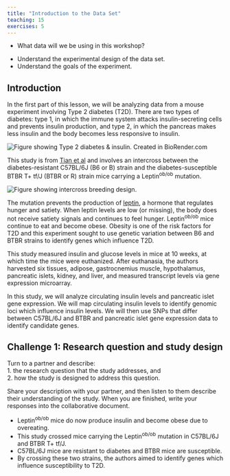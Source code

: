 ```yaml
---
title: "Introduction to the Data Set"
teaching: 15
exercises: 5
---
```


:::::::::::::::::::::::::::::::::::::: questions 

- What data will we be using in this workshop?

::::::::::::::::::::::::::::::::::::::::::::::::

::::::::::::::::::::::::::::::::::::: objectives

- Understand the experimental design of the data set.
- Understand the goals of the experiment. 

::::::::::::::::::::::::::::::::::::::::::::::::

## Introduction

In the first part of this lesson, we will be analyzing data from a mouse
experiment involving Type 2 diabetes (T2D). There are two types of diabetes:
type 1, in which the immune system attacks insulin-secreting cells and prevents
insulin production, and type 2, in which the pancreas makes less insulin and
the body becomes less responsive to insulin.

![Insulin resistance in Type 2 diabetes](fig/healthy-vs-T2D.png){alt="Figure showing Type 2 diabetes & insulin."}
Created in  BioRender.com

This study is from 
[Tian et al](https://www.ncbi.nlm.nih.gov/pmc/articles/PMC4649649/)
and involves an intercross between the diabetes-resistant C57BL/6J (B6 or B) 
strain and the diabetes-susceptible BTBR T+ tf/J (BTBR or R) strain mice 
carrying a Leptin^ob/ob^ mutation. 

![](fig/intercross.png){alt="Figure showing intercross breeding design."}

The <ob> mutation prevents the production of 
[leptin](https://en.wikipedia.org/wiki/Leptin), a hormone that 
regulates hunger and satiety. When leptin levels are low (or missing), the body 
does not receive satiety signals and continues to feel hunger. Leptin^ob/ob^ 
mice continue to eat and become obese. Obesity is one of the risk factors for 
T2D and this experiment sought to use genetic variation between B6 and BTBR
strains to identify genes which influence T2D. 

This study measured insulin and glucose levels in mice at 10 weeks, at which
time the mice were euthanized. After euthanasia, the authors harvested six
tissues, adipose, gastrocnemius muscle, hypothalamus, pancreatic islets, kidney,
and liver, and measured transcript levels via gene expression microarray.

In this study, we will analyze circulating insulin levels and pancreatic islet 
gene expression. We will map circulating insulin levels to identify genomic
loci which influence insulin levels. We will then use SNPs that differ between
C57BL/6J and BTBR and pancreatic islet gene expression data to identify 
candidate genes.

::::::::::::::::::::::::::::::::::::: challenge 

## Challenge 1: Research question and study design

Turn to a partner and describe:   
1. the research question that the study addresses, and    
2. how the study is designed to address this question.    

Share your description with your partner, and then listen to them describe
their understanding of the study. When you are finished, write your responses
into the collaborative document.

:::::::::::::::::::::::: solution 
 

:::::::::::::::::::::::::::::::::

:::::::::::::::::::::::::::::::::::::


::::::::::::::::::::::::::::::::::::: keypoints 

- Leptin^ob/ob^ mice do now produce insulin and become obese due to overeating.
- This study crossed mice carrying the Leptin^ob/ob^ mutation in C57BL/6J and
BTBR T+ tf/J.
- C57BL/6J mice are resistant to diabetes and BTBR mice are susceptible.
- By crossing these two strains, the authors aimed to identify genes which
influence susceptibility to T2D.

::::::::::::::::::::::::::::::::::::::::::::::::

